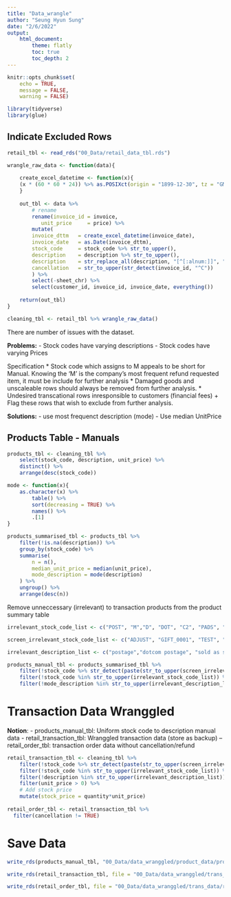 ```yaml
---
title: "Data_wrangle"
author: "Seung Hyun Sung"
date: "2/6/2022"
output: 
    html_document:
        theme: flatly
        toc: true
        toc_depth: 2
---
```


```r
knitr::opts_chunk$set(
    echo = TRUE,
    message = FALSE,
    warning = FALSE)
```

```r
library(tidyverse)
library(glue)
```



## Indicate Excluded Rows
  

```r
retail_tbl <- read_rds("00_Data/retail_data_tbl.rds")

wrangle_raw_data <- function(data){
    
    create_excel_datetime <- function(x){
    (x * (60 * 60 * 24)) %>% as.POSIXct(origin = "1899-12-30", tz = "GMT")
    }
    
    out_tbl <- data %>% 
        # rename 
        rename(invoice_id = invoice,
           unit_price     = price) %>% 
        mutate(
        invoice_dttm   = create_excel_datetime(invoice_date),
        invoice_date   = as.Date(invoice_dttm),
        stock_code     = stock_code %>% str_to_upper(),
        description    = description %>% str_to_upper(),
        description    = str_replace_all(description, "[^[:alnum:]]", " "),
        cancellation   = str_to_upper(str_detect(invoice_id, "^C"))
        ) %>% 
        select(-sheet_chr) %>% 
        select(customer_id, invoice_id, invoice_date, everything())
    
    return(out_tbl)
}

cleaning_tbl <- retail_tbl %>% wrangle_raw_data()

```

There are number of issues with the dataset. 

__Problems:__
- Stock codes have varying descriptions 
- Stock codes have varying Prices 

Specification 
* Stock code which assigns to M appeals to be short for Manual. Knowing the 'M' is the company's most frequent refund requested item, it must be include for further analysis 
* Damaged goods and unscaleable rows should always be removed from further analysis. 
* Undesired transcational rows inresponsible to customers (financial fees)
  + Flag these rows that wish to exclude from further analysis.
  

__Solutions:__
- use most frequenct description (mode)
- Use median UnitPrice 


## Products Table - Manuals

```r
products_tbl <- cleaning_tbl %>% 
    select(stock_code, description, unit_price) %>% 
    distinct() %>% 
    arrange(desc(stock_code)) 

mode <- function(x){
    as.character(x) %>% 
        table() %>% 
        sort(decreasing = TRUE) %>% 
        names() %>% 
        .[1]
}

products_summarised_tbl <- products_tbl %>% 
    filter(!is.na(description)) %>% 
    group_by(stock_code) %>% 
    summarise(
        n = n(),
        median_unit_price = median(unit_price),
        mode_description = mode(description)
    ) %>% 
    ungroup() %>% 
    arrange(desc(n))
```

Remove unneccessary (irrelevant) to transaction products from the product summary table 

```r
irrelevant_stock_code_list <- c("POST", "M","D", "DOT", "C2", "PADS", "GIFT", "S", "B", "C3", "CRUK", "adjust")

screen_irrelevant_stock_code_list <- c("ADJUST", "GIFT_0001", "TEST", "BANK", "CHARGE", "AMAZON")

irrelevant_description_list <- c("postage","dotcom postage", "sold as set on dotcom","bank charges", "amazon fee", "amazon", "dotcom", "cruk", "packing charge", "amazon adjustment", "sold as set on dotcom and amazon", "cruk commission", "discount", "samples", "lost")

products_manual_tbl <- products_summarised_tbl %>% 
    filter(!stock_code %>% str_detect(paste(str_to_upper(screen_irrelevant_stock_code_list), collapse = "|"))) %>% 
    filter(!stock_code %in% str_to_upper(irrelevant_stock_code_list)) %>% 
    filter(!mode_description %in% str_to_upper(irrelevant_description_list))

```


# Transaction Data Wranggled 

__Notion__:
- products_manual_tbl: Uniform stock code to description manual data 
- retail_transaction_tbl: Wranggled transaction data (store as backup)
  -- retail_order_tbl: transaction order data without cancellation/refund 

```r
retail_transaction_tbl <- cleaning_tbl %>% 
    filter(!stock_code %>% str_detect(paste(str_to_upper(screen_irrelevant_stock_code_list), collapse = "|"))) %>% 
    filter(!stock_code %in% str_to_upper(irrelevant_stock_code_list)) %>% 
    filter(!description %in% str_to_upper(irrelevant_description_list)) %>%
    filter(unit_price > 0) %>% 
    # Add stock price 
    mutate(stock_price = quantity*unit_price)
    
retail_order_tbl <- retail_transaction_tbl %>% 
  filter(cancellation != TRUE)
```

# Save Data 

```r
write_rds(products_manual_tbl, "00_Data/data_wranggled/product_data/products_manual_tbl.rds")

write_rds(retail_transaction_tbl, file = "00_Data/data_wranggled/trans_data/retail_transaction_tbl.rds")

write_rds(retail_order_tbl, file = "00_Data/data_wranggled/trans_data/retail_order_tbl.rds")

```
